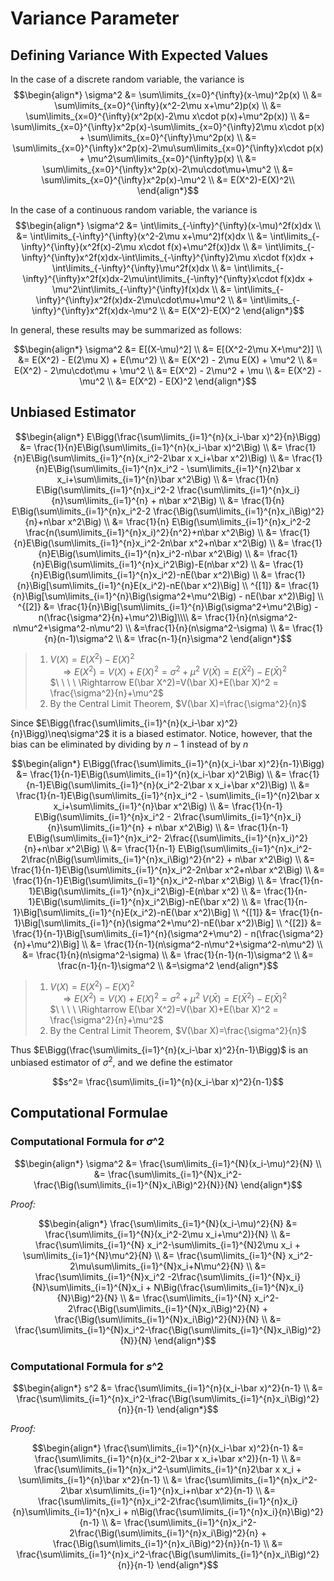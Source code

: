 # Variance Parameter 

## Defining Variance With Expected Values

In the case of a discrete random variable, the variance is
$$\begin{align*} 
\sigma^2
	&= \sum\limits_{x=0}^{\infty}(x-\mu)^2p(x) \\
	&= \sum\limits_{x=0}^{\infty}(x^2-2\mu x+\mu^2)p(x) \\
	&= \sum\limits_{x=0}^{\infty}(x^2p(x)-2\mu x\cdot p(x)+\mu^2p(x)) \\
  &= \sum\limits_{x=0}^{\infty}x^2p(x)-\sum\limits_{x=0}^{\infty}2\mu x\cdot p(x)
		+ \sum\limits_{x=0}^{\infty}\mu^2p(x) \\
  &= \sum\limits_{x=0}^{\infty}x^2p(x)-2\mu\sum\limits_{x=0}^{\infty}x\cdot p(x)
		+ \mu^2\sum\limits_{x=0}^{\infty}p(x) \\
  &= \sum\limits_{x=0}^{\infty}x^2p(x)-2\mu\cdot\mu+\mu^2 \\
	&= \sum\limits_{x=0}^{\infty}x^2p(x)-\mu^2 \\
	&= E(X^2)-E(X)^2\\
\end{align*}$$

In the case of a continuous random variable, the variance is
$$\begin{align*}
\sigma^2 
	&= \int\limits_{-\infty}^{\infty}(x-\mu)^2f(x)dx \\
	&= \int\limits_{-\infty}^{\infty}(x^2-2\mu x+\mu^2)f(x)dx \\
  &= \int\limits_{-\infty}^{\infty}(x^2f(x)-2\mu x\cdot f(x)+\mu^2f(x))dx \\
  &= \int\limits_{-\infty}^{\infty}x^2f(x)dx-\int\limits_{-\infty}^{\infty}2\mu x\cdot f(x)dx
		+ \int\limits_{-\infty}^{\infty}\mu^2f(x)dx \\
  &= \int\limits_{-\infty}^{\infty}x^2f(x)dx-2\mu\int\limits_{-\infty}^{\infty}x\cdot f(x)dx
		+ \mu^2\int\limits_{-\infty}^{\infty}f(x)dx \\
  &= \int\limits_{-\infty}^{\infty}x^2f(x)dx-2\mu\cdot\mu+\mu^2 \\
	&= \int\limits_{-\infty}^{\infty}x^2f(x)dx-\mu^2 \\
	&= E(X^2)-E(X)^2
\end{align*}$$

In general, these results may be summarized as follows:

$$\begin{align*}
\sigma^2
	&= E[(X-\mu)^2] \\
	&= E[(X^2-2\mu X+\mu^2)] \\
	&= E(X^2) - E(2\mu X) + E(\mu^2) \\
	&= E(X^2) - 2\mu E(X) + \mu^2 \\
  &= E(X^2) - 2\mu\cdot\mu + \mu^2 \\
	&= E(X^2) - 2\mu^2 + \mu \\
  &= E(X^2) - \mu^2 \\
	&= E(X^2) - E(X)^2
\end{align*}$$



## Unbiased Estimator

$$\begin{align*}
E\Bigg(\frac{\sum\limits_{i=1}^{n}(x_i-\bar x)^2}{n}\Bigg)
      	&= \frac{1}{n}E\Big(\sum\limits_{i=1}^{n}(x_i-\bar x)^2\Big) \\
      	&= \frac{1}{n}E\Big(\sum\limits_{i=1}^{n}(x_i^2-2\bar x x_i+\bar x^2)\Big) \\
        &= \frac{1}{n}E\Big(\sum\limits_{i=1}^{n}x_i^2
      		- \sum\limits_{i=1}^{n}2\bar x x_i+\sum\limits_{i=1}^{n}\bar x^2\Big) \\
      	&= \frac{1}{n}
      	    E\Big(\sum\limits_{i=1}^{n}x_i^2-2
      	          \frac{\sum\limits_{i=1}^{n}x_i}{n}\sum\limits_{i=1}^{n}	+ n\bar x^2\Big) \\
      	&= \frac{1}{n}
      	    E\Big(\sum\limits_{i=1}^{n}x_i^2-2
      	          \frac{\Big(\sum\limits_{i=1}^{n}x_i\Big)^2}{n}+n\bar x^2\Big) \\
      	&= \frac{1}{n}
      	    E\Big(\sum\limits_{i=1}^{n}x_i^2-2
      	          \frac{n(\sum\limits_{i=1}^{n}x_i)^2}{n^2}+n\bar x^2\Big) \\
        &= \frac{1}{n}E\Big(\sum\limits_{i=1}^{n}x_i^2-2n\bar x^2+n\bar x^2\Big) \\
      	&= \frac{1}{n}E\Big(\sum\limits_{i=1}^{n}x_i^2-n\bar x^2\Big) \\
      	&= \frac{1}{n}E\Big(\sum\limits_{i=1}^{n}x_i^2\Big)-E(n\bar x^2) \\
        &= \frac{1}{n}E\Big(\sum\limits_{i=1}^{n}x_i^2)-nE(\bar x^2)\Big) \\
      	&= \frac{1}{n}\Big[\sum\limits_{i=1}^{n}E(x_i^2)-nE(\bar x^2)\Big] \\
^{[1]}  &= \frac{1}{n}\Big[\sum\limits_{i=1}^{n}\Big(\sigma^2+\mu^2\Big) - nE(\bar x^2)\Big] \\
^{[2]}  &= \frac{1}{n}\Big[\sum\limits_{i=1}^{n}\Big(\sigma^2+\mu^2\Big) - 
            n(\frac{\sigma^2}{n}+\mu^2)\Big]\\\\
        &= \frac{1}{n}(n\sigma^2-n\mu^2+\sigma^2-n\mu^2) \\
        &=\frac{1}{n}(n\sigma^2-\sigma) \\
        &= \frac{1}{n}(n-1)\sigma^2 \\
        &= \frac{n-1}{n}\sigma^2
\end{align*}$$

> 1. $V(X)=E(X^2)-E(X)^2$  
>    $\ \ \ \ \Rightarrow E(X^2)=V(X)+E(X)^2=\sigma^2+\mu^2$
>    $V(\bar X)=E(\bar X^2)-E(\bar X)^2$  
>    $\ \ \ \ \Rightarrow E(\bar X^2)=V(\bar X)+E(\bar X)^2 = \frac{\sigma^2}{n}+\mu^2$
> 2. By the Central Limit Theorem, $V(\bar X)=\frac{\sigma^2}{n}$

Since $E\Bigg(\frac{\sum\limits_{i=1}^{n}(x_i-\bar x)^2}{n}\Bigg)\neq\sigma^2$ it is a biased estimator.  Notice, however, that the bias can be eliminated by dividing by $n-1$ instead of by $n$

$$\begin{align*} 
E\Bigg(\frac{\sum\limits_{i=1}^{n}(x_i-\bar x)^2}{n-1}\Bigg)
      	&= \frac{1}{n-1}E\Big(\sum\limits_{i=1}^{n}(x_i-\bar x)^2\Big) \\
      	&= \frac{1}{n-1}E\Big(\sum\limits_{i=1}^{n}(x_i^2-2\bar x x_i+\bar x^2)\Big) \\
        &= \frac{1}{n-1}E\Big(\sum\limits_{i=1}^{n}x_i^2
      		- \sum\limits_{i=1}^{n}2\bar x x_i+\sum\limits_{i=1}^{n}\bar x^2\Big) \\
      	&= \frac{1}{n-1}
      	    E\Big(\sum\limits_{i=1}^{n}x_i^2 -
      	            2\frac{\sum\limits_{i=1}^{n}x_i}{n}\sum\limits_{i=1}^{n} + n\bar x^2\Big) \\
      	&= \frac{1}{n-1}
      	    E\Big(\sum\limits_{i=1}^{n}x_i^2-
      	      2\frac{(\sum\limits_{i=1}^{n}x_i)^2}{n}+n\bar x^2\Big) \\
      	&= \frac{1}{n-1}
      	    E\Big(\sum\limits_{i=1}^{n}x_i^2-
      	      2\frac{n\Big(\sum\limits_{i=1}^{n}x_i\Big)^2}{n^2} + n\bar x^2\Big) \\
        &= \frac{1}{n-1}E\Big(\sum\limits_{i=1}^{n}x_i^2-2n\bar x^2+n\bar x^2\Big) \\
      	&= \frac{1}{n-1}E\Big(\sum\limits_{i=1}^{n}x_i^2-n\bar x^2\Big) \\
        &= \frac{1}{n-1}E\Big(\sum\limits_{i=1}^{n}x_i^2\Big)-E(n\bar x^2) \\
        &= \frac{1}{n-1}E\Big(\sum\limits_{i=1}^{n}x_i^2\Big)-nE(\bar x^2) \\
      	&= \frac{1}{n-1}\Big[\sum\limits_{i=1}^{n}E(x_i^2)-nE(\bar x^2)\Big] \\
^{[1]}  &= \frac{1}{n-1}\Big[\sum\limits_{i=1}^{n}(\sigma^2+\mu^2)-nE(\bar x^2)\Big] \\
^{[2]}	&= \frac{1}{n-1}\Big[\sum\limits_{i=1}^{n}(\sigma^2+\mu^2) -
                n(\frac{\sigma^2}{n}+\mu^2)\Big] \\
        &= \frac{1}{n-1}(n\sigma^2-n\mu^2+\sigma^2-n\mu^2) \\
        &= \frac{1}{n}(n\sigma^2-\sigma) \\
        &= \frac{1}{n-1}(n-1)\sigma^2 \\
        &= \frac{n-1}{n-1}\sigma^2 \\
        &=\sigma^2
\end{align*}$$

> 1. $V(X)=E(X^2)-E(X)^2$  
>    $\ \ \ \ \Rightarrow E(X^2)=V(X)+E(X)^2=\sigma^2+\mu^2$
>    $V(\bar X)=E(\bar X^2)-E(\bar X)^2$  
>    $\ \ \ \ \Rightarrow E(\bar X^2)=V(\bar X)+E(\bar X)^2 = \frac{\sigma^2}{n}+\mu^2$
> 2. By the Central Limit Theorem, $V(\bar X)=\frac{\sigma^2}{n}$

Thus $E\Bigg(\frac{\sum\limits_{i=1}^{n}(x_i-\bar x)^2}{n-1}\Bigg)$ is an unbiased estimator of $\sigma^2$, and we define the estimator 

$$s^2= \frac{\sum\limits_{i=1}^{n}(x_i-\bar x)^2}{n-1}$$

## Computational Formulae

### Computational Formula for $\sigma$^2 {#computational-formula-population-variance}

$$\begin{align*} 
\sigma^2
	&= \frac{\sum\limits_{i=1}^{N}(x_i-\mu)^2}{N} \\
	&= \frac{\sum\limits_{i=1}^{N}x_i^2-\frac{\Big(\sum\limits_{i=1}^{N}x_i\Big)^2}{N}}{N}
\end{align*}$$

_Proof:_

$$\begin{align*} 
\frac{\sum\limits_{i=1}^{N}(x_i-\mu)^2}{N}
	&= \frac{\sum\limits_{i=1}^{N}(x_i^2-2\mu x_i+\mu^2)}{N} \\
	&= \frac{\sum\limits_{i=1}^{N}
	          x_i^2-\sum\limits_{i=1}^{N}2\mu x_i
	          + \sum\limits_{i=1}^{N}\mu^2}{N}  \\
	&= \frac{\sum\limits_{i=1}^{N}
	          x_i^2-2\mu\sum\limits_{i=1}^{N}x_i+N\mu^2}{N} \\
	&= \frac{\sum\limits_{i=1}^{N}x_i^2
	          -2\frac{\sum\limits_{i=1}^{N}x_i}{N}\sum\limits_{i=1}^{N}x_i
		        + N\Big(\frac{\sum\limits_{i=1}^{N}x_i}{N}\Big)^2}{N} \\
  &= \frac{\sum\limits_{i=1}^{N}
            x_i^2-2\frac{\Big(\sum\limits_{i=1}^{N}x_i\Big)^2}{N}
            + \frac{\Big(\sum\limits_{i=1}^{N}x_i\Big)^2}{N}}{N} \\
	&= \frac{\sum\limits_{i=1}^{N}x_i^2-\frac{\Big(\sum\limits_{i=1}^{N}x_i\Big)^2}{N}}{N}
\end{align*}$$



### Computational Formula for $s$^2 {#computational-formula-sample-variance}

$$\begin{align*} 
s^2
	&= \frac{\sum\limits_{i=1}^{n}(x_i-\bar x)^2}{n-1} \\
	&= \frac{\sum\limits_{i=1}^{n}x_i^2-\frac{\Big(\sum\limits_{i=1}^{n}x_i\Big)^2}{n}}{n-1}
\end{align*}$$

_Proof:_

$$\begin{align*} 
\frac{\sum\limits_{i=1}^{n}(x_i-\bar x)^2}{n-1}
	&= \frac{\sum\limits_{i=1}^{n}(x_i^2-2\bar x x_i+\bar x^2)}{n-1} \\
	&= \frac{\sum\limits_{i=1}^{n}x_i^2-\sum\limits_{i=1}^{n}2\bar x x_i
		+ \sum\limits_{i=1}^{n}\bar x^2}{n-1} \\
  &= \frac{\sum\limits_{i=1}^{n}x_i^2-2\bar x\sum\limits_{i=1}^{n}x_i+n\bar x^2}{n-1} \\
	&= \frac{\sum\limits_{i=1}^{n}x_i^2-2\frac{\sum\limits_{i=1}^{n}x_i}{n}\sum\limits_{i=1}^{n}x_i
		+ n\Big(\frac{\sum\limits_{i=1}^{n}x_i}{n}\Big)^2}{n-1} \\
  &= \frac{\sum\limits_{i=1}^{n}x_i^2-2\frac{\Big(\sum\limits_{i=1}^{n}x_i\Big)^2}{n}
		+ \frac{\Big(\sum\limits_{i=1}^{n}x_i\Big)^2}{n}}{n-1} \\
	&= \frac{\sum\limits_{i=1}^{n}x_i^2-\frac{\Big(\sum\limits_{i=1}^{n}x_i\Big)^2}{n}}{n-1}
\end{align*}$$
